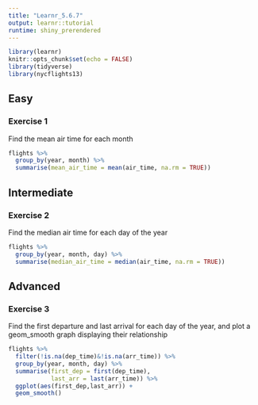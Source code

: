 ```yaml
---
title: "Learnr_5.6.7"
output: learnr::tutorial
runtime: shiny_prerendered
---
```


```r
library(learnr)
knitr::opts_chunk$set(echo = FALSE)
library(tidyverse)
library(nycflights13)
```


## Easy

### Exercise 1  

Find the mean air time for each month

```r
flights %>% 
  group_by(year, month) %>%
  summarise(mean_air_time = mean(air_time, na.rm = TRUE))
```


##  Intermediate

### Exercise 2

Find the median air time for each day of the year

```r
flights %>% 
  group_by(year, month, day) %>%
  summarise(median_air_time = median(air_time, na.rm = TRUE))
```

## Advanced

### Exercise 3

Find the first departure and last arrival for each day of the year, and plot a geom_smooth graph displaying their relationship

```r
flights %>%
  filter(!is.na(dep_time)&!is.na(arr_time)) %>%
  group_by(year, month, day) %>%
  summarise(first_dep = first(dep_time),
            last_arr = last(arr_time)) %>%
  ggplot(aes(first_dep,last_arr)) +
  geom_smooth()
```


